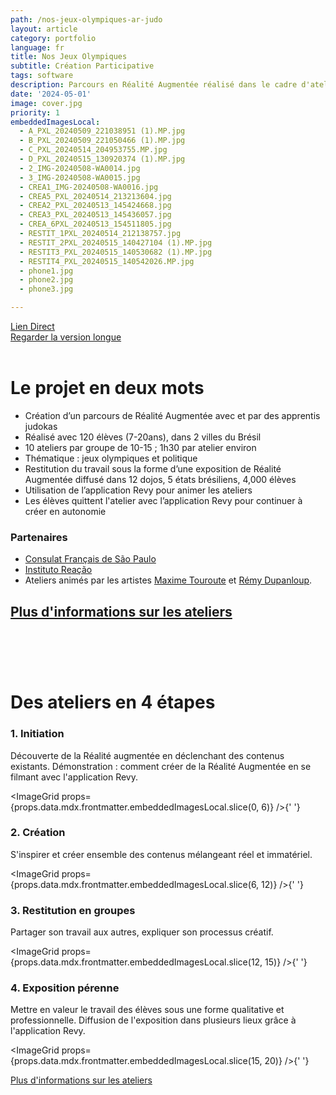 ```yaml
---
path: /nos-jeux-olympiques-ar-judo
layout: article
category: portfolio
language: fr
title: Nos Jeux Olympiques
subtitle: Création Participative
tags: software
description: Parcours en Réalité Augmentée réalisé dans le cadre d'ateliers avec de jeunes apprentis judokas et avec l'application Revy
date: '2024-05-01'
image: cover.jpg
priority: 1
embeddedImagesLocal:
  - A_PXL_20240509_221038951 (1).MP.jpg
  - B_PXL_20240509_221050466 (1).MP.jpg
  - C_PXL_20240514_204953755.MP.jpg
  - D_PXL_20240515_130920374 (1).MP.jpg
  - 2_IMG-20240508-WA0014.jpg
  - 3_IMG-20240508-WA0015.jpg
  - CREA1_IMG-20240508-WA0016.jpg
  - CREA5_PXL_20240514_213213604.jpg
  - CREA2_PXL_20240513_145424668.jpg
  - CREA3_PXL_20240513_145436057.jpg
  - CREA_6PXL_20240513_154511805.jpg
  - RESTIT_1PXL_20240514_212138757.jpg
  - RESTIT_2PXL_20240515_140427104 (1).MP.jpg
  - RESTIT3_PXL_20240515_140530682 (1).MP.jpg
  - RESTIT4_PXL_20240515_140542026.MP.jpg
  - phone1.jpg
  - phone2.jpg
  - phone3.jpg

---
```


<ResponsiveIframe
  src="https://youtube.com/embed/d9t1XkNiZi8"
  width="1080"
  height="1080"
/>
[Lien Direct](https://youtube.com/shorts/d9t1XkNiZi8?feature=shared)  
[Regarder la version longue](https://youtu.be/2MzK53QJII0)
<br />
<br />



# Le projet en deux mots

- Création d’un parcours de Réalité Augmentée avec et par des apprentis judokas
- Réalisé avec 120 élèves (7-20ans), dans 2 villes du Brésil
- 10 ateliers par groupe de 10-15 ; 1h30 par atelier environ
- Thématique : jeux olympiques et politique
- Restitution du travail sous la forme d’une exposition de Réalité Augmentée diffusé dans 12 dojos, 5 états brésiliens, 4,000 élèves
- Utilisation de l’application Revy pour animer les ateliers
- Les élèves quittent l'atelier avec l’application Revy pour continuer à créer en autonomie



### Partenaires
- [Consulat Français de São Paulo](//saopaulo.consulfrance.org/)
- [Instituto Reação](//institutoreacao.org.br/)
- Ateliers animés par les artistes [Maxime Touroute](//maximetouroute.github.io/) et [Rémy Dupanloup](https://www.linkedin.com/in/remy-dupanloup/).


[Plus d'informations sur les ateliers](/fr/education)
<br />
<br />
-----
<br />
<br />



# Des ateliers en 4 étapes

### 1. Initiation

Découverte de la Réalité augmentée en déclenchant des contenus existants. Démonstration : comment créer de la Réalité Augmentée en se filmant avec l'application Revy.

<ImageGrid props={props.data.mdx.frontmatter.embeddedImagesLocal.slice(0, 6)} />{' '}

### 2. Création

S'inspirer et créer ensemble des contenus mélangeant réel et immatériel.

<ImageGrid props={props.data.mdx.frontmatter.embeddedImagesLocal.slice(6, 12)} />{' '}

### 3. Restitution en groupes 

Partager son travail aux autres, expliquer son processus créatif.

<ImageGrid props={props.data.mdx.frontmatter.embeddedImagesLocal.slice(12, 15)} />{' '}

### 4. Exposition pérenne

Mettre en valeur le travail des élèves sous une forme qualitative et professionnelle. Diffusion de l'exposition dans plusieurs lieux grâce à l'application Revy.



<ImageGrid props={props.data.mdx.frontmatter.embeddedImagesLocal.slice(15, 20)} />{' '}



[Plus d'informations sur les ateliers](/fr/education)